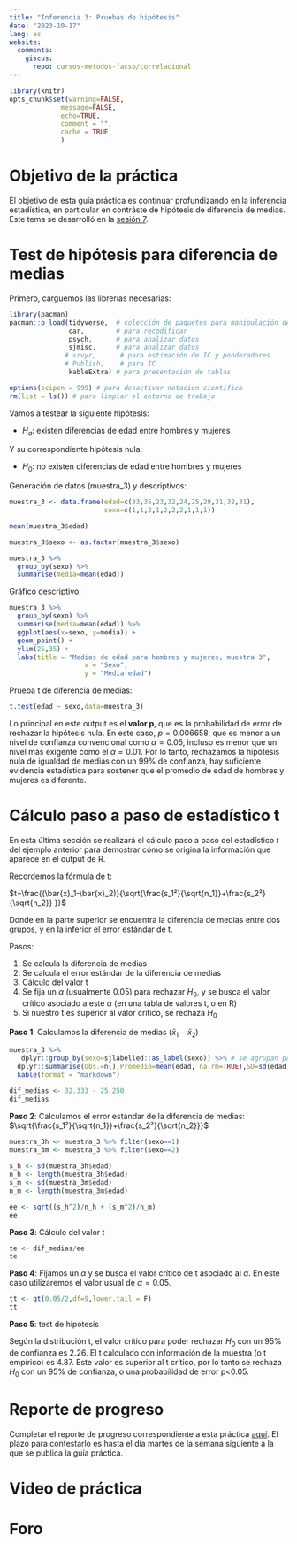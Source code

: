 ```yaml
---
title: "Inferencia 3: Pruebas de hipótesis"
date: "2023-10-17"
lang: es
website:
  comments:
    giscus:
      repo: cursos-metodos-facso/correlacional
---
```



```r
library(knitr)
opts_chunk$set(warning=FALSE,
             message=FALSE,
             echo=TRUE,
             comment = "",
             cache = TRUE
             )
```

# Objetivo de la práctica

El objetivo de esta guía práctica es continuar profundizando en la inferencia estadística, en particular en contráste de hipótesis de diferencia de medias. Este tema se desarrolló en la [sesión 7](/content/07-content.html).


# Test de hipótesis para diferencia de medias

Primero, carguemos las librerías necesarias:

```r
library(pacman)
pacman::p_load(tidyverse,  # colección de paquetes para manipulación de datos
               car,        # para recodificar
               psych,      # para analizar datos
               sjmisc,     # para analizar datos
              # srvyr,      # para estimación de IC y ponderadores
              # Publish,    # para IC
               kableExtra) # para presentación de tablas

options(scipen = 999) # para desactivar notacion cientifica
rm(list = ls()) # para limpiar el entorno de trabajo
```

Vamos a testear la siguiente hipótesis:

- $H_a$: existen diferencias de edad entre hombres y mujeres

Y su correspondiente hipótesis nula:

- $H_0$: no existen diferencias de edad entre hombres y mujeres


Generación de datos (muestra_3) y descriptivos:

```r
muestra_3 <- data.frame(edad=c(33,35,23,32,24,25,29,31,32,31),
                        sexo=c(1,1,2,1,2,2,2,1,1,1))

mean(muestra_3$edad)

muestra_3$sexo <- as.factor(muestra_3$sexo)

muestra_3 %>% 
  group_by(sexo) %>% 
  summarise(media=mean(edad)) 
```

Gráfico descriptivo:
```r
muestra_3 %>% 
  group_by(sexo) %>% 
  summarise(media=mean(edad)) %>% 
  ggplot(aes(x=sexo, y=media)) +
  geom_point() +
  ylim(25,35) +
  labs(title = "Medias de edad para hombres y mujeres, muestra 3",
                   x = "Sexo",
                   y = "Media edad")
```


Prueba t de diferencia de medias:
```r
t.test(edad ~ sexo,data=muestra_3)
```

Lo principal en este output es el **valor p**, que es la probabilidad de error de rechazar la hipótesis nula. En este caso, $p = 0.006658$, que es menor a un nivel de confianza convencional como $\alpha = 0.05$, incluso es menor que un nivel más exigente como el  $\alpha = 0.01$. Por lo tanto, rechazamos la hipótesis nula de igualdad de medias con un 99\% de confianza, hay suficiente evidencia estadística para sostener que el promedio de edad de hombres y mujeres es diferente.

# Cálculo paso a paso de estadístico t

En esta última sección se realizará el cálculo paso a paso del estadístico $t$ del ejemplo anterior para demostrar cómo se origina la información que aparece en el output de R.

Recordemos la fórmula de t:

$t=\frac{(\bar{x}_1-\bar{x}_2)}{\sqrt{\frac{s_1²}{\sqrt{n_1}}+\frac{s_2²}{\sqrt{n_2}} }}$

Donde en la parte superior se encuentra la diferencia de medias entre dos grupos, y en la inferior el error estándar de t.

Pasos:

1. Se calcula la diferencia de medias
2. Se calcula el error estándar de la diferencia de medias
3. Cálculo del valor t
4. Se fija un $\alpha$ (usualmente 0.05) para rechazar $H_0$, y se busca el valor crítico asociado a este $\alpha$ (en una tabla de valores t, o en R)
5. Si nuestro t es superior al valor crítico, se rechaza $H_0$

**Paso 1**: Calculamos la diferencia de medias $(\bar{x}_1-\bar{x}_2)$

```r
muestra_3 %>%
   dplyr::group_by(sexo=sjlabelled::as_label(sexo)) %>% # se agrupan por la variable categórica y se usan sus etiquetas con as_label
  dplyr::summarise(Obs.=n(),Promedio=mean(edad, na.rm=TRUE),SD=sd(edad, na.rm=TRUE)) %>% # se agregan las operaciones a presentar en la tabla
  kable(format = "markdown")

dif_medias <- 32.333 - 25.250
dif_medias
```

**Paso 2**: Calculamos el error estándar de la diferencia de medias: $\sqrt{\frac{s_1²}{\sqrt{n_1}}+\frac{s_2²}{\sqrt{n_2}}}$

```r
muestra_3h <- muestra_3 %>% filter(sexo==1)
muestra_3m <- muestra_3 %>% filter(sexo==2)
  
s_h <- sd(muestra_3h$edad)
n_h <- length(muestra_3h$edad)
s_m <- sd(muestra_3m$edad)
n_m <- length(muestra_3m$edad)

ee <- sqrt((s_h^2)/n_h + (s_m^2)/n_m)
ee
```

**Paso 3**: Cálculo del valor t

```r
te <- dif_medias/ee
te
```

**Paso 4**: Fijamos un $\alpha$ y se busca el valor crítico de t asociado al $\alpha$. En este caso utilizaremos el valor usual de $\alpha = 0.05$.


```r
tt <- qt(0.05/2,df=9,lower.tail = F)
tt
```

**Paso 5**: test de hipótesis

Según la distribución t, el valor crítico para poder rechazar $H_0$ con un 95% de confianza es 2.26. El t calculado con información de la muestra (o t empírico) es 4.87. Este valor es superior al t crítico, por lo tanto se rechaza $H_0$ con un 95% de confianza, o una probabilidad de error p<0.05.


# Reporte de progreso

Completar el reporte de progreso correspondiente a esta práctica [aquí](https://forms.gle/r9dSoZgk7qee5PUT6).
El plazo para contestarlo es hasta el día martes de la semana siguiente a la que se publica la guía práctica.



# Video de práctica

<!-- {{< video https://youtu.be/K5fvYH_UWKY >}} -->



# Foro

```{=html}
<script src="https://giscus.app/client.js"
        data-repo="cursos-metodos-facso/correlacional"
        data-repo-id="R_kgDOKCMXJQ"
        data-category="Q&A"
        data-category-id="DIC_kwDOKCMXJc4CYd9S"
        data-mapping="title"
        data-strict="0"
        data-reactions-enabled="1"
        data-emit-metadata="0"
        data-input-position="bottom"
        data-theme="light"
        data-lang="es"
        crossorigin="anonymous"
        async>
</script>
```
